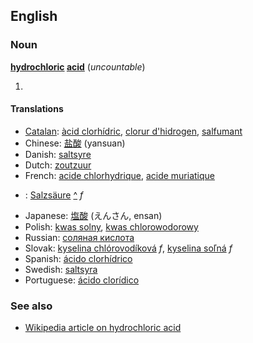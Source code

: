 ==English==
===Noun===
'''[[hydrochloric]] [[acid]]''' (''uncountable'')

#

====Translations====
*[[Catalan]]: [[àcid clorhídric]], [[clorur d'hidrogen]], [[salfumant]]
*Chinese: [[盐酸]] (yansuan)
*Danish: [[saltsyre]]
*Dutch: [[zoutzuur]]
*French: [[acide chlorhydrique]], [[acide muriatique]]
*{{msg:de}}: [[Salzsäure]] [[:de:Salzsäure|^]] ''f''
*Japanese: [[塩酸]] (えんさん, ensan)
*Polish: [[kwas solny]], [[kwas chlorowodorowy]]
*Russian: [[соляная кислота]]
*Slovak: [[kyselina chlórovodíková]] ''f'', [[kyselina soľná]] ''f''
*Spanish: [[ácido clorhídrico]]
*Swedish: [[saltsyra]]
*Portuguese: [[ácido clorídico]]

===See also===
*[[w:Hydrochloric acid|Wikipedia article on hydrochloric acid]]

{{stub}}